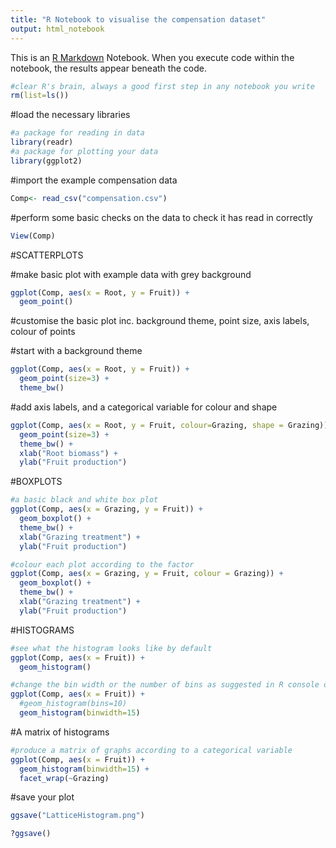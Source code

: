 ---
title: "R Notebook to visualise the compensation dataset"
output: html_notebook
---

This is an [R Markdown](http://rmarkdown.rstudio.com) Notebook. When you execute code within the notebook, the results appear beneath the code. 

```{r}
#clear R's brain, always a good first step in any notebook you write
rm(list=ls())
```

#load the necessary libraries

```{r}
#a package for reading in data
library(readr)
#a package for plotting your data
library(ggplot2)
```

#import the example compensation data
```{r}
Comp<- read_csv("compensation.csv")
```

#perform some basic checks on the data to check it has read in correctly
```{r}
View(Comp)
```

#SCATTERPLOTS

#make basic plot with example data with grey background

```{r}

ggplot(Comp, aes(x = Root, y = Fruit)) + 
  geom_point()

```

#customise the basic plot inc. background theme, point size, axis labels, colour of points

#start with a background theme

```{r}
ggplot(Comp, aes(x = Root, y = Fruit)) + 
  geom_point(size=3) + 
  theme_bw() 

```

#add axis labels, and a categorical variable for colour and shape 
```{r}
ggplot(Comp, aes(x = Root, y = Fruit, colour=Grazing, shape = Grazing)) + 
  geom_point(size=3) + 
  theme_bw() + 
  xlab("Root biomass") + 
  ylab("Fruit production")
```

#BOXPLOTS
```{r}
#a basic black and white box plot
ggplot(Comp, aes(x = Grazing, y = Fruit)) + 
  geom_boxplot() + 
  theme_bw() + 
  xlab("Grazing treatment") + 
  ylab("Fruit production")
```

```{r}
#colour each plot according to the factor
ggplot(Comp, aes(x = Grazing, y = Fruit, colour = Grazing)) + 
  geom_boxplot() + 
  theme_bw() + 
  xlab("Grazing treatment") + 
  ylab("Fruit production")
```

#HISTOGRAMS
```{r}
#see what the histogram looks like by default
ggplot(Comp, aes(x = Fruit)) +
  geom_histogram()
```

```{r}
#change the bin width or the number of bins as suggested in R console output
ggplot(Comp, aes(x = Fruit)) +
  #geom_histogram(bins=10)
  geom_histogram(binwidth=15)
```

#A matrix of histograms
```{r}
#produce a matrix of graphs according to a categorical variable
ggplot(Comp, aes(x = Fruit)) +
  geom_histogram(binwidth=15) +
  facet_wrap(~Grazing)
```

#save your plot
```{r}
ggsave("LatticeHistogram.png")
```

```{r}
?ggsave()
```

